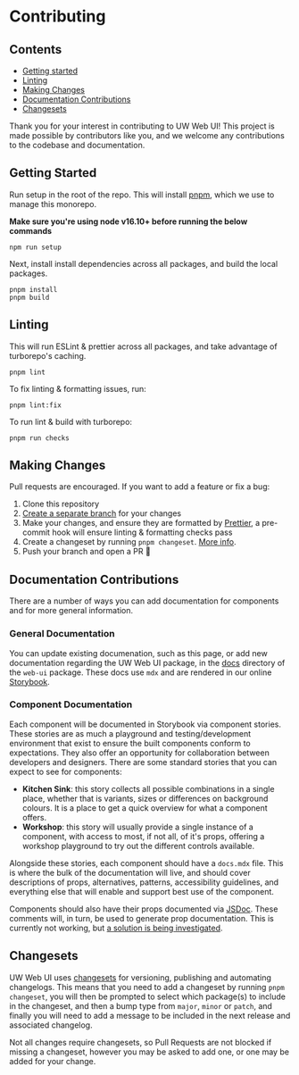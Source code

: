 
<Meta title="Guides/Contributing" />

# Contributing

## Contents

- [Getting started](#getting-started)
- [Linting](#linting)
- [Making Changes](#making-changes)
- [Documentation Contributions](#documentation-contributions)
- [Changesets](#changesets)

Thank you for your interest in contributing to UW Web UI!
This project is made possible by contributors like you, and we welcome any
contributions to the codebase and documentation.

## Getting Started

Run setup in the root of the repo. This will install [pnpm](https://pnpm.io/),
which we use to manage this monorepo.

**Make sure you're using node v16.10+ before running the below commands**

```
npm run setup
```

Next, install install dependencies across all packages, and build the local
packages.

```
pnpm install
pnpm build
```

## Linting

This will run ESLint & prettier across all packages, and take advantage of turborepo's caching.

```
pnpm lint
```

To fix linting & formatting issues, run:

```
pnpm lint:fix
```

To run lint & build with turborepo:

```
pnpm run checks
```

## Making Changes

Pull requests are encouraged. If you want to add a feature or fix a bug:

1. Clone this repository
1. [Create a separate branch](https://docs.github.com/en/desktop/contributing-and-collaborating-using-github-desktop/managing-branches)
   for your changes
1. Make your changes, and ensure they are formatted by
   [Prettier](https://prettier.io), a pre-commit hook will ensure linting &
   formatting checks pass
1. Create a changeset by running `pnpm changeset`. [More info](https://github.com/changesets/changesets/blob/main/docs/adding-a-changeset.md).
1. Push your branch and open a PR 🚀

## Documentation Contributions

There are a number of ways you can add documentation for components and for more general information.

### General Documentation

You can update existing documenation, such as this page, or add new
documentation regarding the UW Web UI package, in the [docs](https://github.com/utilitywarehouse/design-systems/tree/main/packages/web-ui/docs) directory
of the `web-ui` package. These docs use `mdx` and are rendered in our online
[Storybook](https://uw-web-ui.vercel.app/).

### Component Documentation

Each component will be documented in Storybook via component stories. These
stories are as much a playground and testing/development environment that exist
to ensure the built components conform to expectations. They also offer an
opportunity for collaboration between developers and designers. There are some
standard stories that you can expect to see for components:

- **Kitchen Sink**: this story collects all possible combinations in a single
  place, whether that is variants, sizes or differences on background colours.
  It is a place to get a quick overview for what a component offers.
- **Workshop**: this story will usually provide a single instance of a
  component, with access to most, if not all, of it's props, offering a
  workshop playground to try out the different controls available.

Alongside these stories, each component should have a `docs.mdx` file. This is
where the bulk of the documentation will live, and should cover descriptions of
props, alternatives, patterns, accessibility guidelines, and everything else
that will enable and support best use of the component.

Components should also have their props documented via
[JSDoc](https://jsdoc.app/). These comments will, in turn, be used to generate
prop documentation. This is currently not working, but
[a solution is being investigated](https://linear.app/utilitywarehouse/issue/UWDS-253/component-props-documentation-scripts).

## Changesets

UW Web UI uses [changesets](https://github.com/changesets/changesets) for
versioning, publishing and automating changelogs. This means that you need to
add a changeset by running `pnpm changeset`, you will then be prompted to select
which package(s) to include in the changeset, and then a bump type from `major`,
`minor` or `patch`, and finally you will need to add a message to be included in
the next release and associated changelog.

Not all changes require changesets, so Pull Requests are not blocked if missing
a changeset, however you may be asked to add one, or one may be added for your
change.
